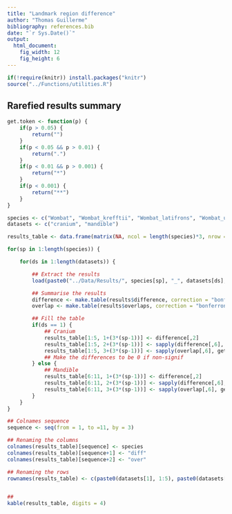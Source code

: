 ```yaml
---
title: "Landmark region difference"
author: "Thomas Guillerme"
bibliography: references.bib
date: "`r Sys.Date()`"
output:
  html_document:
    fig_width: 12
    fig_height: 6
---
```


```r
if(!require(knitr)) install.packages("knitr")
source("../Functions/utilities.R")
```

## Rarefied results summary


```r
get.token <- function(p) {
    if(p > 0.05) {
        return("")
    }
    if(p < 0.05 && p > 0.01) {
        return(".")
    }
    if(p < 0.01 && p > 0.001) {
        return("*")
    }
    if(p < 0.001) {
        return("**")
    }
}

species <- c("Wombat", "Wombat_krefftii", "Wombat_latifrons", "Wombat_ursinus")
datasets <- c("cranium", "mandible")

results_table <- data.frame(matrix(NA, ncol = length(species)*3, nrow = 11))

for(sp in 1:length(species)) {

    for(ds in 1:length(datasets)) {

        ## Extract the results
        load(paste0("../Data/Results/", species[sp], "_", datasets[ds], "_rarefied.Rda"))

        ## Summarise the results
        difference <- make.table(results$difference, correction = "bonferroni")
        overlap <- make.table(results$overlaps, correction = "bonferroni")

        ## Fill the table
        if(ds == 1) {
            ## Cranium
            results_table[1:5, 1+(3*(sp-1))] <- difference[,2]
            results_table[1:5, 2+(3*(sp-1))] <- sapply(difference[,6], get.token)
            results_table[1:5, 3+(3*(sp-1))] <- sapply(overlap[,6], get.token)
            ## Make the differences to be 0 if non-signif
        } else {
            ## Mandible
            results_table[6:11, 1+(3*(sp-1))] <- difference[,2]
            results_table[6:11, 2+(3*(sp-1))] <- sapply(difference[,6], get.token)
            results_table[6:11, 3+(3*(sp-1))] <- sapply(overlap[,6], get.token)
        }
    }
}

## Colnames sequence
sequence <- seq(from = 1, to =11, by = 3)

## Renaming the columns
colnames(results_table)[sequence] <- species
colnames(results_table)[sequence+1] <- "diff"
colnames(results_table)[sequence+2] <- "over"

## Renaming the rows
rownames(results_table) <- c(paste0(datasets[1], 1:5), paste0(datasets[2], 1:6))


##
kable(results_table, digits = 4)

```
